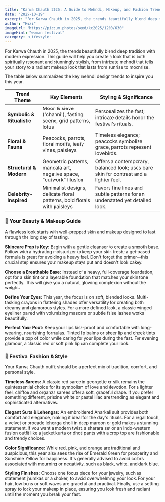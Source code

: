 ```yaml
---
title: "Karwa Chauth 2025: A Guide to Mehndi, Makeup, and Fashion Trends"
date: "2025-10-19"
excerpt: "For Karwa Chauth in 2025, the trends beautifully blend deep tradition with modern expression. This guide will help you create a look that is both spiritually resonant and stunningly stylish."
author: "Huzi"
imageUrl: "https://picsum.photos/seed/kc2025/1200/630"
imageHint: "woman festival"
category: "Lifestyle"
---
```


For Karwa Chauth in 2025, the trends beautifully blend deep tradition with modern expression. This guide will help you create a look that is both spiritually resonant and stunningly stylish, from intricate mehndi that tells your story to a radiant makeup look that lasts from sunrise to moonrise.

The table below summarizes the key mehndi design trends to inspire you this year.

| Trend Theme               | Key Elements                                                  | Styling & Significance                                                        |
|---------------------------|---------------------------------------------------------------|-------------------------------------------------------------------------------|
| **Symbolic & Ritualistic**  | Moon & sieve ('channi'), fasting scene, grid patterns, lotus   | Personalizes the fast; intricate details honor the festival's rituals.        |
| **Floral & Fauna**        | Peacocks, parrots, floral motifs, leafy vines, paisleys       | Timeless elegance; peacocks symbolize grace, parrots represent lovebirds.     |
| **Structural & Modern**   | Geometric patterns, mandala art, negative space, "cutwork" illusion | Offers a contemporary, balanced look; uses bare skin for contrast and a lighter feel. |
| **Celebrity-Inspired**    | Minimalist designs, delicate floral patterns, bold florals with paisleys | Favors fine lines and subtle patterns for an understated yet detailed look.    |

### 💄 Your Beauty & Makeup Guide
A flawless look starts with well-prepped skin and makeup designed to last through the long day of fasting.

**Skincare Prep is Key:** Begin with a gentle cleanser to create a smooth base. Follow with a hydrating moisturizer to keep your skin fresh; a gel-based formula is great for avoiding a heavy feel. Don't forget the primer—this crucial step ensures your makeup stays put and doesn't look cakey.

**Choose a Breathable Base:** Instead of a heavy, full-coverage foundation, opt for a skin tint or a layerable foundation that matches your skin tone perfectly. This will give you a natural, glowing complexion without the weight.

**Define Your Eyes:** This year, the focus is on soft, blended looks. Multi-tasking crayons in flattering shades offer versatility for creating both dreamy and glamorous styles. For a more defined look, a classic winged eyeliner paired with volumizing mascara or subtle false lashes works beautifully.

**Perfect Your Pout:** Keep your lips kiss-proof and comfortable with long-wearing, nourishing formulas. Tinted lip balms or sheer lip and cheek tints provide a pop of color while caring for your lips during the fast. For evening glamour, a classic red or soft pink lip can complete your look.

### 👗 Festival Fashion & Style
Your Karwa Chauth outfit should be a perfect mix of tradition, comfort, and personal style.

**Timeless Sarees:** A classic red saree in georgette or silk remains the quintessential choice for its symbolism of love and devotion. For a lighter feel, chiffon and organza sarees offer a soft, graceful drape. If you prefer something different, pristine white or pastel lilac are trending as elegant and sophisticated alternatives.

**Elegant Suits & Lehengas:** An embroidered Anarkali suit provides both comfort and elegance, making it ideal for the day's rituals. For a regal touch, a velvet or brocade lehenga choli in deep maroon or gold makes a stunning statement. If you want a modern twist, a sharara set or an Indo-western fusion outfit like a jacket kurta or dhoti pants with a crop top are fashionable and trendy choices.

**Color Significance:** While red, pink, and orange are traditional and auspicious, this year also sees the rise of Emerald Green for prosperity and Sunshine Yellow for happiness. It's generally advised to avoid colors associated with mourning or negativity, such as black, white, and dark blue.

**Styling Finishes:** Choose one focus piece for your jewelry, such as statement jhumkas or a choker, to avoid overwhelming your look. For your hair, low buns or soft waves are graceful and practical. Finally, use a setting spray to lock your makeup in place, ensuring you look fresh and radiant until the moment you break your fast.
